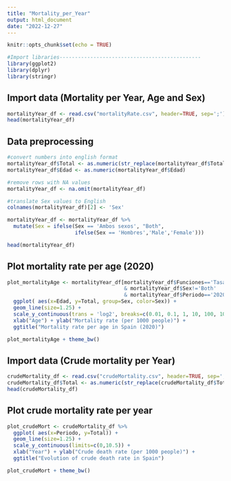 ---
title: "Mortality_per_Year"
output: html_document
date: "2022-12-27"
---

```{r setup, include=FALSE}
knitr::opts_chunk$set(echo = TRUE)

#Import libraries----------------------------------------------
library(ggplot2)
library(dplyr)
library(stringr)
```

## Import data (Mortality per Year, Age and Sex)

```{r}
mortalityYear_df <- read.csv("mortalityRate.csv", header=TRUE, sep=';')
head(mortalityYear_df)
```

## Data preprocessing

```{r}
#convert numbers into english format 
mortalityYear_df$Total <- as.numeric(str_replace(mortalityYear_df$Total,",","."))
mortalityYear_df$Edad <- as.numeric(mortalityYear_df$Edad)

#remove rows with NA values
mortalityYear_df <- na.omit(mortalityYear_df)

#translate Sex values to English
colnames(mortalityYear_df)[2] <- 'Sex'

mortalityYear_df <- mortalityYear_df %>%
  mutate(Sex = ifelse(Sex == 'Ambos sexos', "Both",
                      ifelse(Sex == 'Hombres','Male','Female')))

head(mortalityYear_df)
```

## Plot mortality rate per age (2020)

````{r}
plot_mortalityAge <- mortalityYear_df[mortalityYear_df$Funciones=='Tasa de mortalidad'
                                      & mortalityYear_df$Sex!='Both'
                                      & mortalityYear_df$Periodo=='2020',] %>%
  ggplot( aes(x=Edad, y=Total, group=Sex, color=Sex)) +
  geom_line(size=1.25) +
  scale_y_continuous(trans = 'log2', breaks=c(0.01, 0.1, 1, 10, 100, 1000)) +
  xlab("Age") + ylab("Mortality rate (per 1000 people)") +
  ggtitle("Mortality rate per age in Spain (2020)")

plot_mortalityAge + theme_bw()
````
## Import data (Crude mortality per Year)

```{r}
crudeMortality_df <- read.csv("crudeMortality.csv", header=TRUE, sep=';')
crudeMortality_df$Total <- as.numeric(str_replace(crudeMortality_df$Total,",","."))
head(crudeMortality_df)
```
## Plot crude mortality rate per year

````{r}
plot_crudeMort <- crudeMortality_df %>%
  ggplot( aes(x=Periodo, y=Total)) +
  geom_line(size=1.25) +
  scale_y_continuous(limits=c(0,10.5)) +
  xlab("Year") + ylab("Crude death rate (per 1000 people)") +
  ggtitle("Evolution of crude death rate in Spain")

plot_crudeMort + theme_bw()
````
